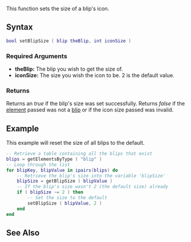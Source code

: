 
{{Server client function}}
This function sets the size of a blip's icon.

==Syntax== 
<syntaxhighlight lang="lua">bool setBlipSize ( blip theBlip, int iconSize )</syntaxhighlight>
{{OOP||[[/blip.md|blip]]:setSize|size|getBlipSize|}}
===Required Arguments=== 
*'''theBlip:''' The blip you wish to get the size of.
*'''iconSize:''' The size you wish the icon to be. 2 is the default value.

===Returns===
Returns an ''true'' if the blip's size was set successfully. Returns ''false'' if the [[/element.md|element]] passed was not a [[/blip.md|blip]] or if the icon size passed was invalid.

==Example== 
This example will reset the size of all blips to the default.
<syntaxhighlight lang="lua">
-- Retrieve a table containing all the blips that exist
blips = getElementsByType ( "blip" )
-- Loop through the list
for blipKey, blipValue in ipairs(blips) do
	-- Retrieve the blip's size into the variable 'blipSize'
	blipSize = getBlipSize ( blipValue )
	-- If the blip's size wasn't 2 (the default size) already
	if ( blipSize ~= 2 ) then
		-- Set the size to the default
		setBlipSize ( blipValue, 2 )
	end
end
</syntaxhighlight>

==See Also==
{{Blip_functions}}